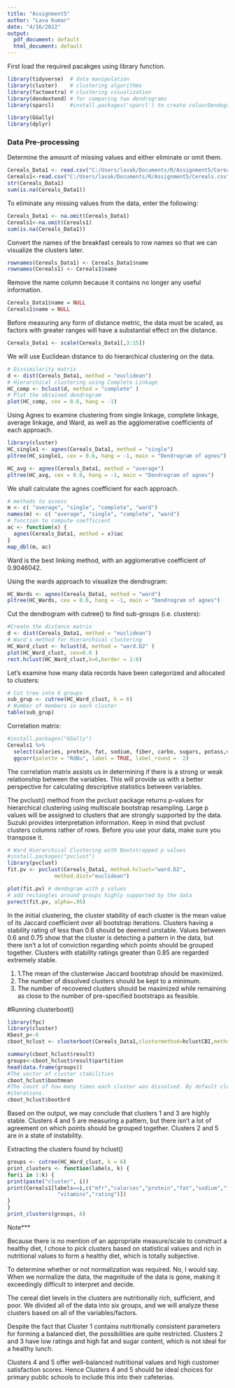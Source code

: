 ---
title: "Assignment5"
author: "Lava Kumar"
date: "4/16/2022"
output:
  pdf_document: default
  html_document: default
---
First load the required pacakges using library function.
```{r include=FALSE}
library(tidyverse)  # data manipulation
library(cluster)    # clustering algorithms
library(factoextra) # clustering visualization
library(dendextend) # for comparing two dendrograms
library(sparcl)     #install.packages('sparcl') to create colourDendograms

library(GGally)
library(dplyr)
```

### Data Pre-processing
  Determine the amount of missing values and either eliminate or omit them.
```{r}
Cereals_Data1 <- read.csv("C:/Users/lavak/Documents/R/Assignment5/Cereals.csv")
Cereals1<-read.csv("C:/Users/lavak/Documents/R/Assignment5/Cereals.csv")
str(Cereals_Data1)
sum(is.na(Cereals_Data1))
```

To eliminate any missing values from the data, enter the following:
```{r}
Cereals_Data1 <- na.omit(Cereals_Data1)
Cereals1<-na.omit(Cereals1)
sum(is.na(Cereals_Data1))
```

Convert the names of the breakfast cereals to row names so that we can visualize the clusters later. 
```{r}
rownames(Cereals_Data1) <- Cereals_Data1$name
rownames(Cereals1) <- Cereals1$name
```
Remove the name column because it contains no longer any useful information.
```{r}
Cereals_Data1$name = NULL
Cereals1$name = NULL
```

Before measuring any form of distance metric, the data must be scaled, as factors with greater ranges will have a substantial effect on the distance.
```{r}
Cereals_Data1 <- scale(Cereals_Data1[,3:15])
```

We will use Euclidean distance to do hierarchical clustering on the data.
```{r}
# Dissimilarity matrix
d <- dist(Cereals_Data1, method = "euclidean")
# Hierarchical clustering using Complete Linkage
HC_comp <- hclust(d, method = "complete" )
# Plot the obtained dendrogram
plot(HC_comp, cex = 0.6, hang = -1)
```

Using Agnes to examine clustering from single linkage, complete linkage, average linkage, and Ward, as well as the agglomerative coefficients of each approach.
```{r}
library(cluster)
HC_single1 <- agnes(Cereals_Data1, method = "single")
pltree(HC_single1, cex = 0.6, hang = -1, main = "Dendrogram of agnes")
```

```{r}
HC_avg <- agnes(Cereals_Data1, method = "average")
pltree(HC_avg, cex = 0.6, hang = -1, main = "Dendrogram of agnes")
```

We shall calculate the agnes coefficient for each approach.
```{r}
# methods to assess
m <- c( "average", "single", "complete", "ward")
names(m) <- c( "average", "single", "complete", "ward")
# function to compute coefficient
ac <- function(x) {
  agnes(Cereals_Data1, method = x)$ac
}
map_dbl(m, ac) 
```
Ward is the best linking method, with an agglomerative coefficient of 0.9046042.

Using the wards approach to visualize the dendrogram:
```{r}
HC_Wards <- agnes(Cereals_Data1, method = "ward")
pltree(HC_Wards, cex = 0.6, hang = -1, main = "Dendrogram of agnes")
```


Cut the dendrogram with cutree() to find sub-groups (i.e. clusters):
```{r}
#Create the distance matrix
d <- dist(Cereals_Data1, method = "euclidean")
# Ward's method for Hierarchical clustering
HC_Ward_clust <- hclust(d, method = "ward.D2" )
plot(HC_Ward_clust, cex=0.6 )
rect.hclust(HC_Ward_clust,k=6,border = 1:6)
```


Let's examine how many data records have been categorized and allocated to clusters:
```{r}
# Cut tree into 6 groups
sub_grup <- cutree(HC_Ward_clust, k = 6)
# Number of members in each cluster
table(sub_grup)
```

Correlation matrix:
```{r}
#install.packages("GGally")
Cereals1 %>% 
  select(calories, protein, fat, sodium, fiber, carbo, sugars, potass,vitamins,rating) %>% 
  ggcorr(palette = "RdBu", label = TRUE, label_round =  2)
```


The correlation matrix assists us in determining if there is a strong or weak relationship between the variables. This will provide us with a better perspective for calculating descriptive statistics between variables.


The pvclust() method from the pvclust package returns p-values for hierarchical clustering using multiscale bootstrap resampling. Large p values will be assigned to clusters that are strongly supported by the data. Suzuki provides interpretation information. Keep in mind that pvclust clusters columns rather of rows. Before you use your data, make sure you transpose it.
```{r results="hide"}
# Ward Hierarchical Clustering with Bootstrapped p values
#install.packages("pvclust")
library(pvclust)
fit.pv <- pvclust(Cereals_Data1, method.hclust="ward.D2",
               method.dist="euclidean")
```
```{r}
plot(fit.pv) # dendogram with p values
# add rectangles around groups highly supported by the data
pvrect(fit.pv, alpha=.95)
```


In the initial clustering, the cluster stability of each cluster is the mean value of its Jaccard coefficient over all bootstrap iterations. Clusters having a stability rating of less than 0.6 should be deemed unstable. Values between 0.6 and 0.75 show that the cluster is detecting a pattern in the data, but there isn't a lot of conviction regarding which points should be grouped together. Clusters with stability ratings greater than 0.85 are regarded extremely stable.

1. 1.The mean of the clusterwise Jaccard bootstrap should be maximized.
2. The number of dissolved clusters should be kept to a minimum.
3. The number of recovered clusters should be maximized while remaining as close to the number of pre-specified bootstraps as feasible.

#Running clusterboot()
```{r results="hide"}
library(fpc)
library(cluster)
Kbest_p<-6
cboot_hclust <- clusterboot(Cereals_Data1,clustermethod=hclustCBI,method="ward.D2", k=Kbest_p)
```
```{r}
summary(cboot_hclust$result)
groups<-cboot_hclust$result$partition
head(data.frame(groups))
#The vector of cluster stabilities
cboot_hclust$bootmean
#The count of how many times each cluster was dissolved. By default clusterboot() runs 100 bootstrap 
#iterations.
cboot_hclust$bootbrd
```
Based on the output, we may conclude that clusters 1 and 3 are highly stable. Clusters 4 and 5 are measuring a pattern, but there isn't a lot of agreement on which points should be grouped together. Clusters 2 and 5 are in a state of instability.

Extracting the clusters found by hclust()
```{r}
groups <- cutree(HC_Ward_clust, k = 6)
print_clusters <- function(labels, k) {
for(i in 1:k) {
print(paste("cluster", i))
print(Cereals1[labels==i,c("mfr","calories","protein","fat","sodium","fiber","carbo","sugars","potass",
                "vitamins","rating")])
}
}
print_clusters(groups, 6)
```

Note***

Because there is no mention of an appropriate measure/scale to construct a healthy diet, I chose to pick clusters based on statistical values and rich in nutritional values to form a healthy diet, which is totally subjective.

To determine whether or not normalization was required. No, I would say. When we normalize the data, the magnitude of the data is gone, making it exceedingly difficult to interpret and decide.

The cereal diet levels in the clusters are nutritionally rich, sufficient, and poor. We divided all of the data into six groups, and we will analyze these clusters based on all of the variables/factors.

Despite the fact that Cluster 1 contains nutritionally consistent parameters for forming a balanced diet, the possibilities are quite restricted. Clusters 2 and 3 have low ratings and high fat and sugar content, which is not ideal for a healthy lunch.

Clusters 4 and 5 offer well-balanced nutritional values and high customer satisfaction scores. Hence Clusters 4 and 5 should be ideal choices for primary public schools to include this into their cafeterias.